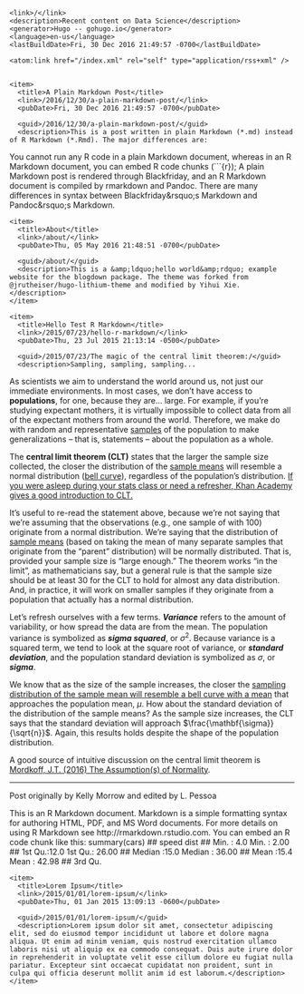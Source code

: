 <?xml version="1.0" encoding="utf-8" standalone="yes" ?>
<rss version="2.0" xmlns:atom="http://www.w3.org/2005/Atom">
  <channel>
    <title>Data Science</title>
    <link>/</link>
    <description>Recent content on Data Science</description>
    <generator>Hugo -- gohugo.io</generator>
    <language>en-us</language>
    <lastBuildDate>Fri, 30 Dec 2016 21:49:57 -0700</lastBuildDate>
    
	<atom:link href="/index.xml" rel="self" type="application/rss+xml" />
    
    
    <item>
      <title>A Plain Markdown Post</title>
      <link>/2016/12/30/a-plain-markdown-post/</link>
      <pubDate>Fri, 30 Dec 2016 21:49:57 -0700</pubDate>
      
      <guid>/2016/12/30/a-plain-markdown-post/</guid>
      <description>This is a post written in plain Markdown (*.md) instead of R Markdown (*.Rmd). The major differences are:
 You cannot run any R code in a plain Markdown document, whereas in an R Markdown document, you can embed R code chunks (```{r}); A plain Markdown post is rendered through Blackfriday, and an R Markdown document is compiled by rmarkdown and Pandoc.  There are many differences in syntax between Blackfriday&amp;rsquo;s Markdown and Pandoc&amp;rsquo;s Markdown.</description>
    </item>
    
    <item>
      <title>About</title>
      <link>/about/</link>
      <pubDate>Thu, 05 May 2016 21:48:51 -0700</pubDate>
      
      <guid>/about/</guid>
      <description>This is a &amp;ldquo;hello world&amp;rdquo; example website for the blogdown package. The theme was forked from @jrutheiser/hugo-lithium-theme and modified by Yihui Xie.</description>
    </item>
    
    <item>
      <title>Hello Test R Markdown</title>
      <link>/2015/07/23/hello-r-markdown/</link>
      <pubDate>Thu, 23 Jul 2015 21:13:14 -0500</pubDate>
      
      <guid>/2015/07/23/The magic of the central limit theorem:/</guid>
      <description>Sampling, sampling, sampling...
  

As scientists we aim to understand the world around us, not just our immediate environments. In most cases, we don't have access to **populations**, for one, because they are... large. For example, if you're studying expectant mothers, it is virtually impossible to collect data from all of the expectant mothers from around the world. Therefore, we make do with random and representative <u>samples</u> of the population to make generalizations -- that is, statements -- about the population as a whole.  

The **central limit theorem (CLT)** states that the larger the sample size collected, the closer the distribution of the <u>sample means</u> will resemble a normal distribution (<u>bell curve</u>), regardless of the population's distribution. <u>If you were asleep during your stats class or need a refresher, Khan Academy gives a good introduction to CLT.</u>  

It's useful to re-read the statement above, because we're not saying that we're assuming that the observations (e.g., one sample of with $100$) originate from a normal distribution. We're saying that the distribution of <u>sample means</u> (based on taking the mean of many separate samples that originate from the "parent" distribution) will be normally distributed. That is, provided your sample size is "large enough." The theorem works "in the limit", as mathematicians say, but a general rule is that the sample size should be at least $30$ for the CLT to hold for almost any data distribution. And, in practice, it will work on smaller samples if they originate from a population that actually has a normal distribution.  

Let's refresh ourselves with a few terms. _**Variance**_ refers to the amount of variability, or how spread the data are from the mean. The population variance is symbolized as _**sigma squared**_, or $\sigma^{2}$. Because variance is a squared term, we tend to look at the square root of variance, or _**standard deviation**_, and the population standard deviation is symbolized as $\sigma$, or _**sigma**_.  

We know that as the size of the sample increases, the closer the <u>sampling distribution of the sample mean will resemble a bell curve with a mean</u> that approaches the population mean, $\mu$. How about the standard deviation of the distribution of the sample means? As the sample size increases, the CLT says that the standard deviation will approach $\frac{\mathbf{\sigma}}{\sqrt{n}}$. Again, this results holds despite the shape of the population distribution.

A good source of intuitive discussion on the central limit theorem is [Mordkoff, J.T. (2016) The Assumption(s) of Normality](http://www2.psychology.uiowa.edu/faculty/mordkoff/GradStats/part%201/I.07%20normal.pdf).

***
Post originally by Kelly Morrow and edited by L. Pessoa


This is an R Markdown document. Markdown is a simple formatting syntax for authoring HTML, PDF, and MS Word documents. For more details on using R Markdown see http://rmarkdown.rstudio.com.
You can embed an R code chunk like this:
summary(cars)
## speed dist ## Min. : 4.0 Min. : 2.00 ## 1st Qu.:12.0 1st Qu.: 26.00 ## Median :15.0 Median : 36.00 ## Mean :15.4 Mean : 42.98 ## 3rd Qu.</description>
    </item>
    
    <item>
      <title>Lorem Ipsum</title>
      <link>/2015/01/01/lorem-ipsum/</link>
      <pubDate>Thu, 01 Jan 2015 13:09:13 -0600</pubDate>
      
      <guid>/2015/01/01/lorem-ipsum/</guid>
      <description>Lorem ipsum dolor sit amet, consectetur adipiscing elit, sed do eiusmod tempor incididunt ut labore et dolore magna aliqua. Ut enim ad minim veniam, quis nostrud exercitation ullamco laboris nisi ut aliquip ex ea commodo consequat. Duis aute irure dolor in reprehenderit in voluptate velit esse cillum dolore eu fugiat nulla pariatur. Excepteur sint occaecat cupidatat non proident, sunt in culpa qui officia deserunt mollit anim id est laborum.</description>
    </item>
    
  </channel>
</rss>